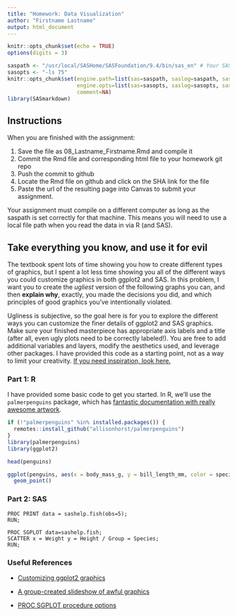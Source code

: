 ```yaml
---
title: "Homework: Data Visualization"
author: "Firstname Lastname"
output: html_document
---
```


```r
knitr::opts_chunk$set(echo = TRUE)
options(digits = 3)
```

```r
saspath <- "/usr/local/SASHome/SASFoundation/9.4/bin/sas_en" # Your SAS path goes here
sasopts <- "-ls 75"
knitr::opts_chunk$set(engine.path=list(sas=saspath, saslog=saspath, sashtml=saspath),
                      engine.opts=list(sas=sasopts, saslog=sasopts, sashtml=sasopts),
                      comment=NA)
library(SASmarkdown)
```

## Instructions

When you are finished with the assignment:

1. Save the file as 08_Lastname_Firstname.Rmd and compile it
2. Commit the Rmd file and corresponding html file to your homework git repo
3. Push the commit to github
4. Locate the Rmd file on github and click on the SHA link for the file
5. Paste the url of the resulting page into Canvas to submit your assignment.

Your assignment must compile on a different computer as long as the saspath is set correctly for that machine.
This means you will need to use a local file path when you read the data in via R (and SAS).

## Take everything you know, and use it for evil

The textbook spent lots of time showing you how to create different types of graphics, but I spent a lot less time showing you all of the different ways you could customize graphics in both ggplot2 and SAS. In this problem, I want you to create the *ugliest* version of the following graphs you can, and then **explain why**, exactly, you made the decisions you did, and which principles of good graphics you've intentionally violated. 

Ugliness is subjective, so the goal here is for you to explore the different ways you can customize the finer details of ggplot2 and SAS graphics. Make sure your finished masterpiece has appropriate axis labels and a title (after all, even ugly plots need to be correctly labeled!). You are free to add additional variables and layers, modify the aesthetics used, and leverage other packages. I have provided this code as a starting point, not as a way to limit your creativity. [If you need inspiration, look here.](https://www.allisonhorst.com/post/do-your-worst/)

### Part 1: R
I have provided some basic code to get you started. In R, we'll use the `palmerpenguins` package, which has [fantastic documentation with really awesome artwork](https://allisonhorst.github.io/palmerpenguins/). 

```r
if (!"palmerpenguins" %in% installed.packages()) {
  remotes::install_github("allisonhorst/palmerpenguins")
}
library(palmerpenguins)
library(ggplot2)

head(penguins)

ggplot(penguins, aes(x = body_mass_g, y = bill_length_mm, color = species)) + 
  geom_point()
```

### Part 2: SAS

```sashtml
PROC PRINT data = sashelp.fish(obs=5);
RUN;

PROC SGPLOT data=sashelp.fish;
SCATTER x = Weight y = Height / Group = Species;
RUN;
```


### Useful References

- [Customizing ggplot2 graphics](http://r-statistics.co/Complete-Ggplot2-Tutorial-Part2-Customizing-Theme-With-R-Code.html)

- [A group-created slideshow of awful graphics](https://docs.google.com/presentation/d/1ixRsGI8BWgT2zA5AbB61eMLUbJgObvBCZt-OnZDzvX4/edit?usp=sharing)

- [PROC SGPLOT procedure options](https://documentation.sas.com/?docsetId=grstatproc&docsetTarget=p1lcbd3lhs3t3bn1jk6d8sjt2yqx.htm&docsetVersion=9.4&locale=en)



